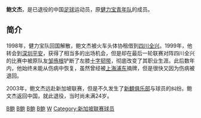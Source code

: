 {{Football player infobox
| playername = 鲍文杰
| fullname = 鲍文杰
| englishfullname = Bao Wenjie
| countryofbirth = {{CHN}}
| cityofbirth = [[河南|河南]][[洛阳|洛阳]]
| dateofbirth = {{birth date and age|1979|8|23}}
| height = 
| position = 中场
| currentclub = 已退役
| youthyears = <br/>1993－1998年
| youthclubs = [[天津火车头|火车头]]<br/>[[健力宝青年队|健力宝青年队]]
| years = 1998年<br/>1999－2002年<br/>2003年
| clubs = [[四川全兴|四川全兴]]<br/>[[深圳平安|深圳平安]]<br/>{{flagicon|SIN}}[[新麒|新麒]]
| caps(goals) =
|}}
'''鲍文杰'''{{BD|1979年|8月23日|||B}}，是已退役的中国[[足球|足球]]运动员，原[[健力宝青年队|健力宝青年队]]的成员。

== 简介 ==

1998年，健力宝队回国解散，鲍文杰被火车头体协租借到[[四川全兴|四川全兴]]。1999年，他转会到[[深圳平安|深圳平安]]，获得了相当多的出场机会，但是却在最后一轮联赛对阵四川全兴的比赛中被原队友[[邹侑根|邹侑根]]铲断了左膝[[十字韧带|十字韧带]]，彻底改变了其职业生涯。此后数年内，他始终未能从伤病中恢复，虽然曾经被[[上海浦东足球俱乐部|上海浦东]]摘牌，但是很快又因为伤病被退回。

2003年，鲍文杰远赴新加坡联赛，但是不久发生了[[新麒足球俱乐部|新麒俱乐部]]与球员的纠纷。鲍文杰返回中国，就此退役，当时尚未满24岁。

{{DEFAULTSORT:BAO Wenjie}}
[[Category:洛阳籍足球运动员|B鲍]]
[[Category:四川全兴球员|B鲍]]
[[Category:深圳足球俱乐部球员|B鲍]]
[[Category:洛阳人|B鲍]]
[[Category:鮑姓|W]]
[[Category:新加坡联赛球员|Category:新加坡联赛球员]]